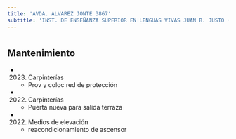 ```yaml
---
title: 'AVDA. ALVAREZ JONTE 3867'
subtitle: 'INST. DE ENSEÑANZA SUPERIOR EN LENGUAS VIVAS JUAN B. JUSTO (ANEXO)'
---
```


#


## Mantenimiento

*  (2023) Carpinterías 
    + Prov y coloc  red de protección

*  (2022) Carpinterías 
    + Puerta nueva para salida terraza

*  (2022) Medios de elevación 
    + reacondicionamiento de ascensor



